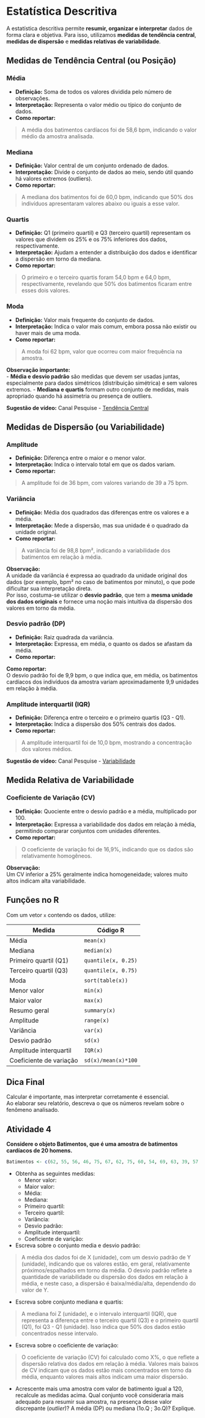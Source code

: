 # Estatística Descritiva

A estatística descritiva permite **resumir, organizar e interpretar** dados de forma clara e objetiva. Para isso, utilizamos **medidas de tendência central**, **medidas de dispersão** e **medidas relativas de variabilidade**.

## Medidas de Tendência Central (ou Posição)

### Média

- **Definição:** Soma de todos os valores dividida pelo número de observações.  
- **Interpretação:** Representa o valor médio ou típico do conjunto de dados.  
- **Como reportar:**  

> A média dos batimentos cardíacos foi de 58,6 bpm, indicando o valor médio da amostra analisada.

### Mediana

- **Definição:** Valor central de um conjunto ordenado de dados.  
- **Interpretação:** Divide o conjunto de dados ao meio, sendo útil quando há valores extremos (outliers).  
- **Como reportar:**  

> A mediana dos batimentos foi de 60,0 bpm, indicando que 50% dos indivíduos apresentaram valores abaixo ou iguais a esse valor.

### Quartis

- **Definição:** Q1 (primeiro quartil) e Q3 (terceiro quartil) representam os valores que dividem os 25% e os 75% inferiores dos dados, respectivamente.  
- **Interpretação:** Ajudam a entender a distribuição dos dados e identificar a dispersão em torno da mediana.  
- **Como reportar:**  

> O primeiro e o terceiro quartis foram 54,0 bpm e 64,0 bpm, respectivamente, revelando que 50% dos batimentos ficaram entre esses dois valores.

### Moda

- **Definição:** Valor mais frequente do conjunto de dados.  
- **Interpretação:** Indica o valor mais comum, embora possa não existir ou haver mais de uma moda.  
- **Como reportar:**  

> A moda foi 62 bpm, valor que ocorreu com maior frequência na amostra.

**Observação importante:**  
- **Média e desvio padrão** são medidas que devem ser usadas juntas, especialmente para dados simétricos (distribuição simétrica) e sem valores extremos.
- **Mediana e quartis** formam outro conjunto de medidas, mais apropriado quando há assimetria ou presença de outliers.

**Sugestão de vídeo:** Canal Pesquise - [Tendência Central](https://youtu.be/ot0aDB-grDY)


## Medidas de Dispersão (ou Variabilidade)

### Amplitude

- **Definição:** Diferença entre o maior e o menor valor.  
- **Interpretação:** Indica o intervalo total em que os dados variam.  
- **Como reportar:**  

> A amplitude foi de 36 bpm, com valores variando de 39 a 75 bpm.

### Variância

- **Definição:** Média dos quadrados das diferenças entre os valores e a média.  
- **Interpretação:** Mede a dispersão, mas sua unidade é o quadrado da unidade original.  
- **Como reportar:**  

> A variância foi de 98,8 bpm², indicando a variabilidade dos batimentos em relação à média.

**Observação:**  
A unidade da variância é expressa ao quadrado da unidade original dos dados (por exemplo, bpm² no caso de batimentos por minuto), o que pode dificultar sua interpretação direta.  
Por isso, costuma-se utilizar o **desvio padrão**, que tem a **mesma unidade dos dados originais** e fornece uma noção mais intuitiva da dispersão dos valores em torno da média.


### Desvio padrão (DP)

- **Definição:** Raiz quadrada da variância.  
- **Interpretação:** Expressa, em média, o quanto os dados se afastam da média.  
- **Como reportar:**  

**Como reportar:**  
O desvio padrão foi de 9,9 bpm, o que indica que, em média, os batimentos cardíacos dos indivíduos da amostra variam aproximadamente 9,9 unidades em relação à média.

### Amplitude interquartil (IQR)

- **Definição:** Diferença entre o terceiro e o primeiro quartis (Q3 - Q1).  
- **Interpretação:** Indica a dispersão dos 50% centrais dos dados.  
- **Como reportar:**  

> A amplitude interquartil foi de 10,0 bpm, mostrando a concentração dos valores médios.

**Sugestão de vídeo:** Canal Pesquise - [Variabilidade](https://youtu.be/sISPcOIcwXs)


## Medida Relativa de Variabilidade

### Coeficiente de Variação (CV)

- **Definição:** Quociente entre o desvio padrão e a média, multiplicado por 100.  
- **Interpretação:** Expressa a variabilidade dos dados em relação à média, permitindo comparar conjuntos com unidades diferentes.  
- **Como reportar:**  

> O coeficiente de variação foi de 16,9%, indicando que os dados são relativamente homogêneos.

**Observação:**  
Um CV inferior a 25% geralmente indica homogeneidade; valores muito altos indicam alta variabilidade.


## Funções no R

Com um vetor `x` contendo os dados, utilize:

| Medida                      | Código R                    |
|----------------------------|-----------------------------|
| Média                      | `mean(x)`                   |
| Mediana                    | `median(x)`                 |
| Primeiro quartil (Q1)      | `quantile(x, 0.25)`         |
| Terceiro quartil (Q3)      | `quantile(x, 0.75)`         |
| Moda                       | `sort(table(x))`            |
| Menor valor                | `min(x)`                    |
| Maior valor                | `max(x)`                    |
| Resumo geral               | `summary(x)`                |
| Amplitude                  | `range(x)`                  |
| Variância                  | `var(x)`                    |
| Desvio padrão              | `sd(x)`                     |
| Amplitude interquartil     | `IQR(x)`                    |
| Coeficiente de variação    | `sd(x)/mean(x)*100`         |


## Dica Final

Calcular é importante, mas interpretar corretamente é essencial.  
Ao elaborar seu relatório, descreva o que os números revelam sobre o fenômeno analisado.


<center>
<script src="https://unpkg.com/@lottiefiles/lottie-player@latest/dist/lottie-player.js"></script>
<lottie-player src="https://assets1.lottiefiles.com/packages/lf20_33asonmr.json"  background="transparent"  speed="1"  style="width: 300px; height: 300px;"  loop  autoplay></lottie-player>
</center>
## Atividade 4

**Considere o objeto Batimentos, que é uma amostra de batimentos cardíacos de 20 homens.**

```r
Batimentos <- c(62, 55, 56, 46, 75, 67, 62, 75, 60, 54, 69, 63, 39, 57, 40, 39, 64, 71, 61, 54)
```

+ Obtenha as seguintes medidas:
   + Menor valor:
   + Maior valor:
   + Média:
   + Mediana:
   + Primeiro quartil:
   + Terceiro quartil:
   + Variância:
   + Desvio padrão:
   + Amplitude interquartil:
   + Coeficiente de varição:
   
+ Escreva sobre o conjunto media e desvio padrão: 

> A média dos dados foi de X (unidade), com um desvio padrão de Y (unidade), indicando que os valores estão, em geral, relativamente próximos/espalhados em torno da média. O desvio padrão reflete a quantidade de variabilidade ou dispersão dos dados em relação à média, e neste caso, a dispersão é baixa/média/alta, dependendo do valor de Y.

+ Escreva sobre conjunto mediana e quartis:

> A mediana foi Z (unidade), e o intervalo interquartil (IQR), que representa a diferença entre o terceiro quartil (Q3) e o primeiro quartil (Q1), foi Q3 - Q1 (unidade). Isso indica que 50% dos dados estão concentrados nesse intervalo.

+ Escreva sobre o coeficiente de variação: 

> O coeficiente de variação (CV) foi calculado como X%, o que reflete a dispersão relativa dos dados em relação à média. Valores mais baixos de CV indicam que os dados estão mais concentrados em torno da média, enquanto valores mais altos indicam uma maior dispersão.

+ Acrescente mais uma amostra com valor de batimento igual a 120, recalcule as medidas acima. Qual conjunto você consideraria mais adequado para resumir sua amostra, na presença desse valor discrepante (_outlier_)? A média (DP) ou mediana (1o.Q ; 3o.Q)? Explique.




